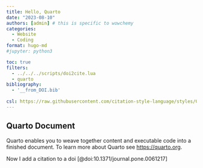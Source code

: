 ```yaml
---
title: Hello, Quarto
date: "2023-08-10"
authors: [admin] # this is specific to wowchemy
categories: 
  - Website
  - Coding
format: hugo-md
#jupyter: python3

toc: true
filters:
  - ../../../scripts/doi2cite.lua
  - quarto
bibliography:
  - '__from_DOI.bib'
  
csl: https://raw.githubusercontent.com/citation-style-language/styles/0749a19b8306f2e8dcb9bf1a2e3a6992666030ac/nature.csl
---
```




## Quarto Document

Quarto enables you to weave together content and executable code into a finished document. To learn more about Quarto see <https://quarto.org>.

Now I add a citation to a doi [@doi:10.1371/journal.pone.0061217] 
